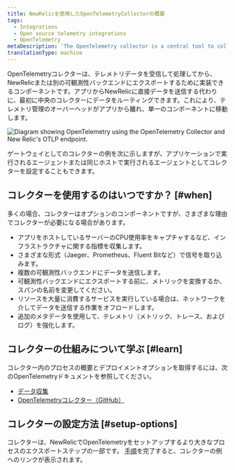 ```yaml
---
title: NewRelicを使用したOpenTelemetryCollectorの概要
tags:
  - Integrations
  - Open source telemetry integrations
  - OpenTelemetry
metaDescription: 'The OpenTelemetry collector is a central tool to collect, process, and export your telemetry to New Relic and beyond.'
translationType: machine
---
```



OpenTelemetryコレクターは、テレメトリデータを受信して処理してから、NewRelicまたは別の可観測性バックエンドにエクスポートするために実装できるコンポーネントです。アプリからNewRelicに直接データを送信する代わりに、最初に中央のコレクターにデータをルーティングできます。これにより、テレメトリ管理のオーバーヘッドがアプリから離れ、単一のコンポーネントに移動します。

<img
  title="Diagram of OTLP with collector"
  alt="Diagram showing OpenTelemetry using the OpenTelemetry Collector and New Relic's OTLP endpoint."
  src={nativeOtlpWithCollector}
/>

<figcaption>
  ゲートウェイとしてのコレクターの例を次に示しますが、アプリケーションで実行されるエージェントまたは同じホストで実行されるエージェントとしてコレクターを設定することもできます。
</figcaption>

## コレクターを使用するのはいつですか？ [#when]

多くの場合、コレクターはオプションのコンポーネントですが、さまざまな理由でコレクターが必要になる場合があります。

* アプリをホストしているサーバーのCPU使用率をキャプチャするなど、インフラストラクチャに関する指標を収集します。
* さまざまな形式（Jaeger、Prometheus、Fluent Bitなど）で信号を取り込みます。
* 複数の可観測性バックエンドにデータを送信します。
* 可観測性バックエンドにエクスポートする前に、メトリックを変換するか、スパンの名前を変更してください。
* リソースを大量に消費するサービスを実行している場合は、ネットワークを介してデータを送信する作業をオフロードします。
* 追加のメタデータを使用して、テレメトリ（メトリック、トレース、およびログ）を強化します。

## コレクターの仕組みについて学ぶ [#learn]

コレクター内のプロセスの概要とデプロイメントオプションを取得するには、次のOpenTelemetryドキュメントを参照してください。

* [データ収集](https://opentelemetry.io/docs/concepts/data-collection/)
* [OpenTelemetryコレクター（GitHub）](https://github.com/open-telemetry/opentelemetry-collector/blob/main/README.md)

## コレクターの設定方法 [#setup-options]

コレクターは、NewRelicでOpenTelemetryをセットアップするより大きなプロセスのエクスポートステップの一部です。 [手順](/docs/more-integrations/open-source-telemetry-integrations/opentelemetry/opentelemetry-quick-start)を完了すると、コレクターの例へのリンクが表示されます。